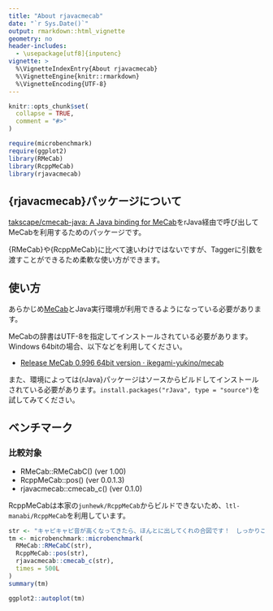 ```yaml
---
title: "About rjavacmecab"
date: "`r Sys.Date()`"
output: rmarkdown::html_vignette
geometry: no
header-includes:
  - \usepackage[utf8]{inputenc}
vignette: >
  %\VignetteIndexEntry{About rjavacmecab}
  %\VignetteEngine{knitr::rmarkdown}
  %\VignetteEncoding{UTF-8}
---
```


```r
knitr::opts_chunk$set(
  collapse = TRUE,
  comment = "#>"
)
```

```r
require(microbenchmark)
require(ggplot2)
library(RMeCab)
library(RcppMeCab)
library(rjavacmecab)
```

## {rjavacmecab}パッケージについて

[takscape/cmecab-java: A Java binding for MeCab](https://github.com/takscape/cmecab-java)をrJava経由で呼び出してMeCabを利用するためのパッケージです。

{RMeCab}や{RcppMeCab}に比べて速いわけではないですが、Taggerに引数を渡すことができるため柔軟な使い方ができます。

## 使い方

あらかじめ[MeCab](https://taku910.github.io/mecab/)とJava実行環境が利用できるようになっている必要があります。

MeCabの辞書はUTF-8を指定してインストールされている必要があります。Windows 64bitの場合、以下などを利用してください。

- [Release MeCab 0.996 64bit version · ikegami-yukino/mecab](https://github.com/ikegami-yukino/mecab/releases/tag/v0.996.2)

また、環境によっては{rJava}パッケージはソースからビルドしてインストールされている必要があります。`install.packages("rJava", type = "source")`を試してみてください。

## ベンチマーク

### 比較対象

- RMeCab::RMeCabC() (ver 1.00)
- RcppMeCab::pos() (ver 0.0.1.3)
- rjavacmecab::cmecab_c() (ver 0.1.0)

RcppMeCabは本家の`junhewk/RcppMeCab`からビルドできないため、`ltl-manabi/RcppMeCab`を利用しています。

```r
str <- "キャピキャピ音が高くなってきたら、ほんとに出してくれの合図です！　しっかりここではコミュニケーションとってください"
tm <- microbenchmark::microbenchmark(
  RMeCab::RMeCabC(str),
  RcppMeCab::pos(str),
  rjavacmecab::cmecab_c(str),
  times = 500L
)
summary(tm)
```

```r
ggplot2::autoplot(tm)
```
